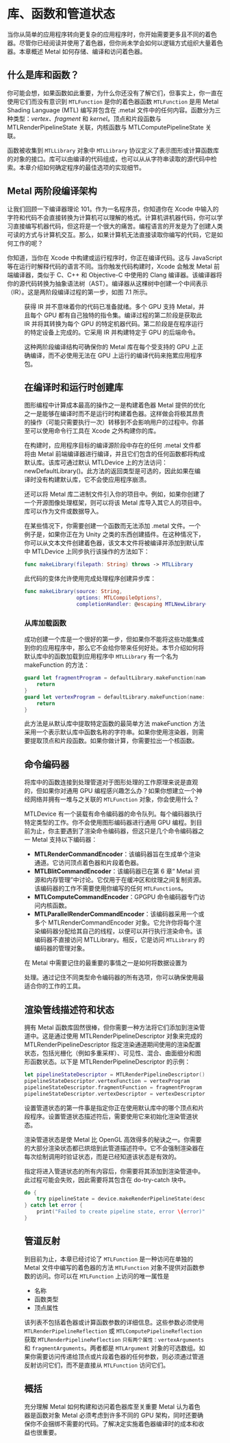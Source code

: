 # 库、函数和管道状态

<ToBePolishedAfterTranslation />

<Wisdom
  words="一个原创的想法。这不会太难。图书馆里一定充满了它们。"
  author="Stephen Fry"
/>

当你从简单的应用程序转向更复杂的应用程序时，你开始需要更多且不同的着色器。尽管你已经阅读并使用了着色器，但你尚未学会如何以逻辑方式组织大量着色器。本章概述 Metal 如何存储、编译和访问着色器。

## 什么是库和函数？

你可能会想，如果函数如此重要，为什么你还没有了解它们，但事实上，你一直在使用它们而没有意识到 `MTLFunction` 是你的着色器函数 `MTLFunction` 是用 Metal Shading Language (MTL) 编写并包含在 .metal 文件中的任何内容。函数分为三种类型：_vertex、fragment_ 和 _kernel_。顶点和片段函数与 MTLRenderPipelineState 关联，内核函数与 MTLComputePipelineState 关联。

函数被收集到 `MTLLibrary` 对象中 `MTLLibrary` 协议定义了表示图形或计算函数库的对象的接口。库可以由编译的代码组成，也可以从从字符串读取的源代码中检索。本章介绍如何确定程序的最佳选项的实现细节。

## Metal 两阶段编译架构

让我们回顾一下编译器理论 101。作为一名程序员，你知道你在 Xcode 中输入的字符和代码不会直接转换为计算机可以理解的格式。计算机讲机器代码，你可以学习直接编写机器代码，但这将是一个很大的痛苦。编程语言的开发是为了创建人类可读的方式与计算机交互。那么，如果计算机无法直接读取你编写的代码，它是如何工作的呢？

你知道，当你在 Xcode 中构建或运行程序时，你正在编译代码。这与 JavaScript 等在运行时解释代码的语言不同。当你触发代码构建时，Xcode 会触发 Metal 前端编译器，类似于 C、C++ 和 Objective-C 中使用的 Clang 编译器。该编译器将你的源代码转换为抽象语法树（AST）。编译器从这棵树中创建一个中间表示（IR）。这是两阶段编译过程的第一步，如图 7.1 所示。

<Figure
  src={require("./7_1.jpg")}
  num="7.1"
  desc="两阶段编译架构"
  edge="white"
/>

获得 IR 并不意味着你的代码已准备就绪。多个 GPU 支持 Metal，并且每个 GPU 都有自己独特的指令集。编译过程的第二阶段是获取此 IR 并将其转换为每个 GPU 的特定机器代码。第二阶段是在程序运行的特定设备上完成的。它采用 IR 并构建特定于 GPU 的后端命令。

这种两阶段编译结构可确保你的 Metal 库在每个受支持的 GPU 上正确编译，而不必使用无法在 GPU 上运行的编译代码来拖累应用程序包。

## 在编译时和运行时创建库

图形编程中计算成本最高的操作之一是构建着色器 Metal 提供的优化之一是能够在编译时而不是运行时构建着色器。这样做会将极其昂贵的操作（可能只需要执行一次）转移到不会影响用户的过程中。你甚至可以使用命令行工具在 Xcode 之外构建你的库。

在构建时，应用程序目标的编译源阶段中存在的任何 .metal 文件都将由 Metal 前端编译器进行编译，并且它们包含的任何函数都将构成默认库。该库可通过默认 MTLDevice 上的方法访问：newDefaultLibrary()。此方法的返回类型是可选的，因此如果在编译时没有构建默认库，它不会使应用程序崩溃。

还可以将 Metal 库二进制文件引入你的项目中。例如，如果你创建了一个开源图像处理框架，则可以将该 Metal 库导入其它人的项目中。库可以作为文件或数据导入。

在某些情况下，你需要创建一个函数而无法添加 .metal 文件。一个例子是，如果你正在为 Unity 之类的东西创建插件。在这种情况下，你可以从文本文件创建着色器，该文本文件将被编译并添加到默认库中 MTLDevice 上同步执行该操作的方法如下：

```swift
func makeLibrary(filepath: String) throws -> MTLLibrary
```

此代码的变体允许使用完成处理程序创建异步库：

```swift
func makeLibrary(source: String,
                 options: MTLCompileOptions?,
                 completionHandler: @escaping MTLNewLibraryCompletionHandler)
```

### 从库加载函数

成功创建一个库是一个很好的第一步，但如果你不能将这些功能集成到你的应用程序中，那么它不会给你带来任何好处。本节介绍如何将默认库中的函数加载到应用程序中 `MTLLibrary` 有一个名为 makeFunction 的方法：

```swift
guard let fragmentProgram = defaultLibrary.makeFunction(name: "lightingFragment") else {
    return
}
guard let vertexProgram = defaultLibrary.makeFunction(name: "lightingVertex") else {
    return
}
```

此方法是从默认库中提取特定函数的最简单方法 makeFunction 方法采用一个表示默认库中函数名称的字符串。如果你使用渲染器，则需要提取顶点和片段函数。如果你做计算，你需要拉出一个核函数。

## 命令编码器

将库中的函数连接到处理管道对于图形处理的工作原理来说是直观的，但如果你对通用 GPU 编程感兴趣怎么办？如果你想建立一个神经网络并拥有一堆与之关联的 `MTLFunction` 对象，你会使用什么？

MTLDevice 有一个装载有命令编码器的命令队列。每个编码器执行特定类型的工作。你不会使用图形编码器进行通用 GPU 编程。到目前为止，你主要遇到了渲染命令编码器，但这只是几个命令编码器之一 Metal 支持以下编码器：

- **MTLRenderCommandEncoder**：该编码器旨在生成单个渲染通道。它访问顶点着色器和片段着色器。
- **MTLBlitCommandEncoder**：该编码器已在第 6 章“ Metal 资源和内存管理”中讨论。它仅用于在缓冲区和纹理之间复制资源。该编码器的工作不需要使用你编写的任何 `MTLFunction`s。
- **MTLComputeCommandEncoder**：GPGPU 命令编码器专门访问内核函数。
- **MTLParallelRenderCommandEncoder**：该编码器采用一个或多个 MTLRenderCommandEncoder 对象。它允许你将每个渲染编码器分配给其自己的线程，以便可以并行执行渲染命令。该编码器不直接访问 MTLLibrary。相反，它是访问 `MTLLibrary` 的编码器的管理对象。

在 Metal 中需要记住的最重要的事情之一是如何将数据设置为

处理。通过记住不同类型命令编码器的所有选项，你可以确保使用最适合你的工作的工具。

## 渲染管线描述符和状态

拥有 Metal 函数库固然很棒，但你需要一种方法将它们添加到渲染管道中。这是通过使用 MTLRenderPipelineDescriptor 对象来完成的 MTLRenderPipelineDescriptor 指定渲染通道期间使用的渲染配置状态，包括光栅化（例如多重采样）、可见性、混合、曲面细分和图形函数状态。以下是 MTLRenderPipelineDescriptor 的示例：

```swift
let pipelineStateDescriptor = MTLRenderPipelineDescriptor()
pipelineStateDescriptor.vertexFunction = vertexProgram
pipelineStateDescriptor.fragmentFunction = fragmentProgram
pipelineStateDescriptor.vertexDescriptor = vertexDescriptor
```

设置管道状态的第一件事是指定你正在使用默认库中的哪个顶点和片段程序。设置管道状态描述符后，需要使用它来初始化渲染管道状态。

渲染管道状态是使 Metal 比 OpenGL 高效得多的秘诀之一。你需要的大部分渲染状态都已烘焙到此管道描述符中。它不会强制渲染器在每次绘制调用时验证状态，而是已经知道该状态是有效的。

指定将进入管道状态的所有内容后，你需要将其添加到渲染管道中。此过程可能会失败，因此需要将其包含在 do-try-catch 块中。

```swift
do {
    try pipelineState = device.makeRenderPipelineState(descriptor: pipelineStateDescriptor)
} catch let error {
    print("Failed to create pipeline state, error \(error)")
}
```

## 管道反射

到目前为止，本章已经讨论了 `MTLFunction` 是一种访问在单独的 Metal 文件中编写的着色器的方法 `MTLFunction` 对象不提供对函数参数的访问。你可以在 `MTLFunction` 上访问的唯一属性是

- 名称
- 函数类型
- 顶点属性

该列表不包括着色器或计算函数参数的详细信息。这些参数必须使用 `MTLRenderPipelineReflection` 或 `MTLComputePipelineReflection` 获取 `MTLRenderPipelineReflection` `只有两个属性：vertexArguments` 和 `fragmentArguments`。两者都是 `MTLArgument` 对象的可选数组。如果你需要访问传递给顶点或片段着色器的任何参数，则必须通过管道反射访问它们，而不是直接从 `MTLFunction` 访问它们。

## 概括

充分理解 Metal 如何构建和访问着色器库至关重要 Metal 认为着色器是函数对象 Metal 必须考虑到许多不同的 GPU 架构，同时还要确保你不会捆绑不需要的代码。了解决定实施着色器编译时的成本和收益也很重要。
